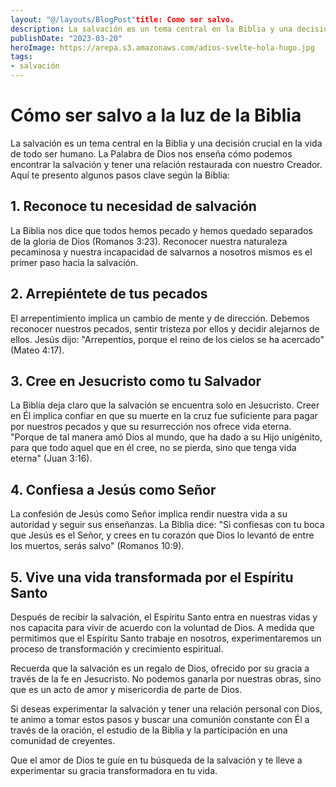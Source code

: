 ```yaml
---
layout: "@/layouts/BlogPost"title: Como ser salvo.
description: La salvación es un tema central en la Biblia y una decisión crucial en la vida de todo ser humano.
publishDate: "2023-03-20"
heroImage: https://arepa.s3.amazonaws.com/adios-svelte-hola-hugo.jpg
tags:
- salvación
---
```



# Cómo ser salvo a la luz de la Biblia

La salvación es un tema central en la Biblia y una decisión crucial en la vida de todo ser humano. La Palabra de Dios nos enseña cómo podemos encontrar la salvación y tener una relación restaurada con nuestro Creador. Aquí te presento algunos pasos clave según la Biblia:

## 1. Reconoce tu necesidad de salvación

La Biblia nos dice que todos hemos pecado y hemos quedado separados de la gloria de Dios (Romanos 3:23). Reconocer nuestra naturaleza pecaminosa y nuestra incapacidad de salvarnos a nosotros mismos es el primer paso hacia la salvación.

## 2. Arrepiéntete de tus pecados

El arrepentimiento implica un cambio de mente y de dirección. Debemos reconocer nuestros pecados, sentir tristeza por ellos y decidir alejarnos de ellos. Jesús dijo: "Arrepentíos, porque el reino de los cielos se ha acercado" (Mateo 4:17).

## 3. Cree en Jesucristo como tu Salvador

La Biblia deja claro que la salvación se encuentra solo en Jesucristo. Creer en Él implica confiar en que su muerte en la cruz fue suficiente para pagar por nuestros pecados y que su resurrección nos ofrece vida eterna. "Porque de tal manera amó Dios al mundo, que ha dado a su Hijo unigénito, para que todo aquel que en él cree, no se pierda, sino que tenga vida eterna" (Juan 3:16).

## 4. Confiesa a Jesús como Señor

La confesión de Jesús como Señor implica rendir nuestra vida a su autoridad y seguir sus enseñanzas. La Biblia dice: "Si confiesas con tu boca que Jesús es el Señor, y crees en tu corazón que Dios lo levantó de entre los muertos, serás salvo" (Romanos 10:9).

## 5. Vive una vida transformada por el Espíritu Santo

Después de recibir la salvación, el Espíritu Santo entra en nuestras vidas y nos capacita para vivir de acuerdo con la voluntad de Dios. A medida que permitimos que el Espíritu Santo trabaje en nosotros, experimentaremos un proceso de transformación y crecimiento espiritual.

Recuerda que la salvación es un regalo de Dios, ofrecido por su gracia a través de la fe en Jesucristo. No podemos ganarla por nuestras obras, sino que es un acto de amor y misericordia de parte de Dios.

Si deseas experimentar la salvación y tener una relación personal con Dios, te animo a tomar estos pasos y buscar una comunión constante con Él a través de la oración, el estudio de la Biblia y la participación en una comunidad de creyentes.

Que el amor de Dios te guíe en tu búsqueda de la salvación y te lleve a experimentar su gracia transformadora en tu vida.
